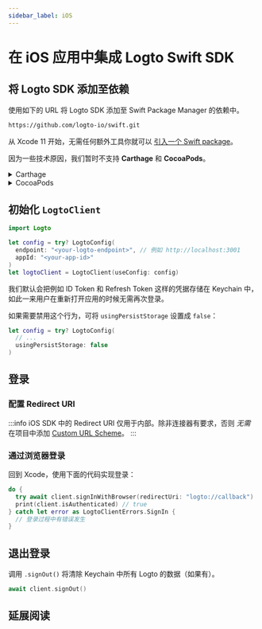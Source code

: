 ```yaml
---
sidebar_label: iOS
---
```



# 在 iOS 应用中集成 Logto Swift SDK

<AppNote type="原生应用" />

## 将 Logto SDK 添加至依赖

使用如下的 URL 将 Logto SDK 添加至 Swift Package Manager 的依赖中。

```bash
https://github.com/logto-io/swift.git
```

从 Xcode 11 开始，无需任何额外工具你就可以 [引入一个 Swift package](https://developer.apple.com/documentation/swift_packages/adding_package_dependencies_to_your_app)。

因为一些技术原因，我们暂时不支持 **Carthage** 和 **CocoaPods**。

<details>
  <summary>Carthage</summary>

Carthage [需要创建一个 `xcodeproj` 文件才能编译](https://github.com/Carthage/Carthage/issues/1226#issuecomment-290931385)，但是由于我们的内置的一些社交软件插件用到了二进制目标文件，导致使用 `swift package generate-xcodeproj` 命令时报错。我们会继续尝试寻求解决方案。

</details>

<details>
  <summary>CocoaPods</summary>

CocoaPods [不支持本地依赖](https://github.com/CocoaPods/CocoaPods/issues/3276) 和 monorepo，所以要在此工程创建 `.podspec` 文件使用 Cocoapods 的话将非常困难。

</details>

## 初始化 `LogtoClient`

```swift
import Logto

let config = try? LogtoConfig(
  endpoint: "<your-logto-endpoint>", // 例如 http://localhost:3001
  appId: "<your-app-id>"
)
let logtoClient = LogtoClient(useConfig: config)
```

我们默认会把例如 ID Token 和 Refresh Token 这样的凭据存储在 Keychain 中，如此一来用户在重新打开应用的时候无需再次登录。

如果需要禁用这个行为，可将 `usingPersistStorage` 设置成 `false`：

```swift
let config = try? LogtoConfig(
  // ...
  usingPersistStorage: false
)
```

## 登录

### 配置 Redirect URI

<ConfigureRedirectUri figureSrc={redirectUriFigure} redirectUri="logto://callback" />

:::info
iOS SDK 中的 Redirect URI 仅用于内部。除非连接器有要求，否则 _无需_ 在项目中添加 [Custom URL Scheme](https://developer.apple.com/documentation/xcode/defining-a-custom-url-scheme-for-your-app)。
:::

### 通过浏览器登录

<SignInNote calling=".signInWithBrowser(redirectUri:)" />

回到 Xcode，使用下面的代码实现登录：

```swift
do {
  try await client.signInWithBrowser(redirectUri: "logto://callback")
  print(client.isAuthenticated) // true
} catch let error as LogtoClientErrors.SignIn {
  // 登录过程中有错误发生
}
```

## 退出登录

调用 `.signOut()` 将清除 Keychain 中所有 Logto 的数据（如果有）。

```swift
await client.signOut()
```

## 延展阅读

<FurtherReadings />
